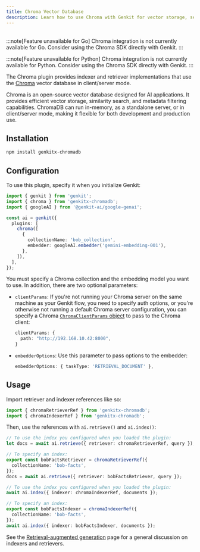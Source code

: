 ```yaml
---
title: Chroma Vector Database
description: Learn how to use Chroma with Genkit for vector storage, semantic search, and RAG applications.
---
```



<div style="display: flex; justify-content: space-between; align-items: center; gap: 1rem; margin: 1rem 0 1rem 0;">
  <LanguageSelector supportedLanguages="js" />
  <CopyMarkdownButton />
</div>

<LanguageContent lang="go">

:::note[Feature unavailable for Go]
Chroma integration is not currently available for Go. Consider using the Chroma SDK directly with Genkit.
:::

</LanguageContent>

<LanguageContent lang="python">

:::note[Feature unavailable for Python]
Chroma integration is not currently available for Python. Consider using the Chroma SDK directly with Genkit.
:::

</LanguageContent>

<LanguageContent lang="js">

The Chroma plugin provides indexer and retriever implementations that use the
[Chroma](https://docs.trychroma.com/) vector database in client/server mode.

Chroma is an open-source vector database designed for AI applications. It provides efficient vector storage, similarity search, and metadata filtering capabilities. ChromaDB can run in-memory, as a standalone server, or in client/server mode, making it flexible for both development and production use.

## Installation

```bash
npm install genkitx-chromadb
```

## Configuration

To use this plugin, specify it when you initialize Genkit:

```ts
import { genkit } from 'genkit';
import { chroma } from 'genkitx-chromadb';
import { googleAI } from '@genkit-ai/google-genai';

const ai = genkit({
  plugins: [
    chroma([
      {
        collectionName: 'bob_collection',
        embedder: googleAI.embedder('gemini-embedding-001'),
      },
    ]),
  ],
});
```

You must specify a Chroma collection and the embedding model you want to use. In
addition, there are two optional parameters:

- `clientParams`: If you're not running your Chroma server on the same machine as your Genkit flow, you need to specify auth options, or you're otherwise not running a default Chroma server configuration, you can specify a Chroma [`ChromaClientParams` object](https://docs.trychroma.com/js_reference/Client) to pass to the Chroma client:

  ```ts
  clientParams: {
    path: "http://192.168.10.42:8000",
  }
  ```

- `embedderOptions`: Use this parameter to pass options to the embedder:

  ```ts
  embedderOptions: { taskType: 'RETRIEVAL_DOCUMENT' },
  ```

## Usage

Import retriever and indexer references like so:

```ts
import { chromaRetrieverRef } from 'genkitx-chromadb';
import { chromaIndexerRef } from 'genkitx-chromadb';
```

Then, use the references with `ai.retrieve()` and `ai.index()`:

```ts
// To use the index you configured when you loaded the plugin:
let docs = await ai.retrieve({ retriever: chromaRetrieverRef, query });

// To specify an index:
export const bobFactsRetriever = chromaRetrieverRef({
  collectionName: 'bob-facts',
});
docs = await ai.retrieve({ retriever: bobFactsRetriever, query });
```

```ts
// To use the index you configured when you loaded the plugin:
await ai.index({ indexer: chromaIndexerRef, documents });

// To specify an index:
export const bobFactsIndexer = chromaIndexerRef({
  collectionName: 'bob-facts',
});
await ai.index({ indexer: bobFactsIndexer, documents });
```

See the [Retrieval-augmented generation](/docs/rag) page for a general
discussion on indexers and retrievers.

</LanguageContent>